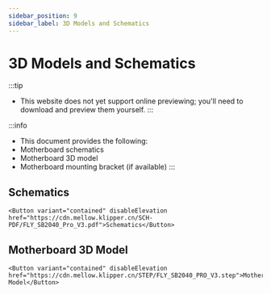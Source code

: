 ```yaml
---
sidebar_position: 9
sidebar_label: 3D Models and Schematics
---
```



# 3D Models and Schematics


:::tip
* This website does not yet support online previewing; you'll need to download and preview them yourself.
:::

:::info
* This document provides the following:
* Motherboard schematics
* Motherboard 3D model
* Motherboard mounting bracket (if available)
:::

## Schematics

    <Button variant="contained" disableElevation href="https://cdn.mellow.klipper.cn/SCH-PDF/FLY_SB2040_Pro_V3.pdf">Schematics</Button>


## Motherboard 3D Model

    <Button variant="contained" disableElevation href="https://cdn.mellow.klipper.cn/STEP/FLY_SB2040_PRO_V3.step">Motherboard Model</Button>